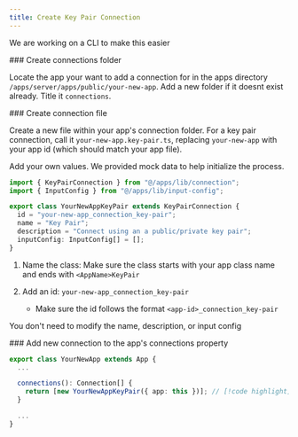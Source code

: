 ```yaml
---
title: Create Key Pair Connection
---
```


<Callout>We are working on a CLI to make this easier</Callout>

<Steps>

<Step>
### Create connections folder

Locate the app your want to add a connection for in the apps directory `/apps/server/apps/public/your-new-app`. Add a new folder if it doesnt exist already. Title it `connections`.

<Files>
  <Folder name="apps" defaultOpen>
    <Folder name="ui" />
    <Folder name="server" defaultOpen>
      <Folder name="src" defaultOpen>
        <Folder name="apps" defaultOpen>
          <Folder name="public" defaultOpen>
            <Folder name="your-new-app" defaultOpen>
              <Folder name="connections" defaultOpen />
              <File name="your-new-app.app.ts" />
            </Folder>
          </Folder>
        </Folder>
      </Folder>
    </Folder>
  </Folder>
</Files>

</Step>

<Step>
### Create connection file

Create a new file within your app's connection folder. For a key pair connection, call it `your-new-app.key-pair.ts`, replacing `your-new-app` with your app id (which should match your app file).

Add your own values. We provided mock data to help initialize the process.

```ts
import { KeyPairConnection } from "@/apps/lib/connection";
import { InputConfig } from "@/apps/lib/input-config";

export class YourNewAppKeyPair extends KeyPairConnection {
  id = "your-new-app_connection_key-pair";
  name = "Key Pair";
  description = "Connect using an a public/private key pair";
  inputConfig: InputConfig[] = [];
}
```

1. Name the class: Make sure the class starts with your app class name and ends with `<AppName>KeyPair`
2. Add an id: `your-new-app_connection_key-pair`

   - Make sure the id follows the format `<app-id>_connection_key-pair`

You don't need to modify the name, description, or input config

</Step>

<Step>
### Add new connection to the app's connections property

```ts
export class YourNewApp extends App {
  ...

  connections(): Connection[] {
    return [new YourNewAppKeyPair({ app: this })]; // [!code highlight]
  }

  ...
}
```

</Step>

</Steps>
